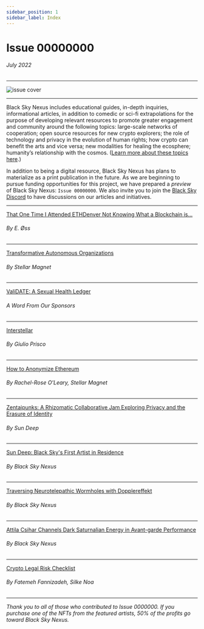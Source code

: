 ```yaml
---
sidebar_position: 1
sidebar_label: Index
---
```


# Issue 00000000
###### July 2022

--- 

![issue cover](../../img/00000000_cover.png)

--- 
Black Sky Nexus includes educational guides, in-depth inquiries, informational articles, in addition to comedic or sci-fi extrapolations for the purpose of developing relevant resources to promote greater engagement and community around the following topics: large-scale networks of cooperation; open source resources for new crypto explorers; the role of technology and privacy in the evolution of human rights; how crypto can benefit the arts and vice versa; new modalities for healing the ecosphere; humanity’s relationship with the cosmos. ([Learn more about these topics here](https://www.blacksky.network/nexus).)

In addition to being a digital resource, Black Sky Nexus has plans to materialize as a print publication in the future. As we are beginning to pursue funding opportunities for this project, we have prepared a *preview* of Black Sky Nexus: `Issue 00000000`. We also invite you to join the [Black Sky Discord](https://discord.gg/TrFzBxzCHH) to have discussions on our articles and initiatives.


--- 
<span class="zine-index"><a href="../../zine/00000000/that-one-time-i-attended-ethdenver">That One Time I Attended ETHDenver Not Knowing What a Blockchain is...</a></span>

###### By E. Øss 
--- 
<span class="zine-index"><a href="../../zine/00000000/transformative-autonomous-organizations">Transformative Autonomous Organizations</a></span>

###### By Stellar Magnet
---
<span class="zine-index"><a href="../../zine/00000000/validate">ValiDATE: A Sexual Health Ledger</a></span>

###### A Word From Our Sponsors
---
<span class="zine-index"><a href="../../zine/00000000/interstellar">Interstellar</a></span>

###### By Giulio Prisco
--- 
<span class="zine-index"><a href="../../zine/00000000/how-to-anonymize-eth">How to Anonymize Ethereum</a></span>

###### By Rachel-Rose O'Leary, Stellar Magnet
--- 
<span class="zine-index"><a href="../../zine/00000000/zentaipunks">Zentaipunks: A Rhizomatic Collaborative Jam Exploring Privacy and the Erasure of Identity</a></span>

###### By Sun Deep
---
<span class="zine-index"><a href="../../zine/00000000/sun-deep">Sun Deep: Black Sky's First Artist in Residence</a></span>

###### By Black Sky Nexus
---
<span class="zine-index"><a href="../../zine/00000000/dopplereffekt">Traversing Neurotelepathic Wormholes with Dopplereffekt</a></span>

###### By Black Sky Nexus
---
<span class="zine-index"><a href="../../zine/00000000/attila-csihar">Attila Csihar Channels Dark Saturnalian Energy in Avant-garde Performance</a></span>

###### By Black Sky Nexus
---
<span class="zine-index"><a href="../../zine/00000000/crypto-legal-risk-checklist">Crypto Legal Risk Checklist</a></span>

###### By Fatemeh Fannizadeh, Silke Noa
---

_Thank you to all of those who contributed to Issue 0000000. If you purchase one of the NFTs from the featured artists, 50% of the profits go toward Black Sky Nexus._

